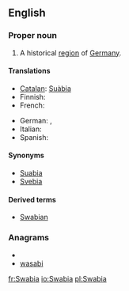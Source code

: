 ==English==
{{wikipedia}}

===Proper noun===
{{en-proper noun}}

# A historical [[region]] of [[Germany]].

====Translations====
{{trans-top|historical region of Germany}}
* [[Catalan]]: [[Suàbia]] {{f}}
* Finnish: {{t-|fi|Schwaben}}
* French: {{t+|fr|Souabe|f}}
{{trans-mid}}
* German: {{t+|de|Schwaben|f}}, {{t|de|Schwabenland|n}}
* Italian: {{t|it|Svevia|f}}
* Spanish: {{t|es|Suabia|f}}
{{trans-bottom}}

====Synonyms====
* [[Suabia]]
* [[Svebia]]

====Derived terms====
* [[Swabian]]

===Anagrams===
* {{alphagram|aabisw}}
* [[wasabi#English|wasabi]]

[[fr:Swabia]]
[[io:Swabia]]
[[pl:Swabia]]